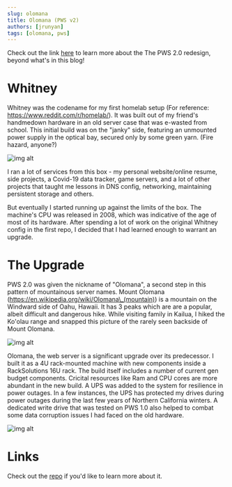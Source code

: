 ---
slug: olomana
title: Olomana (PWS v2)
authors: [jrunyan]
tags: [olomana, pws]
---

Check out the link [here](https://github.com/runyanjake/olomana) to learn more about the The PWS 2.0 redesign, beyond what's in this blog!

# Whitney

Whitney was the codename for my first homelab setup (For reference: https://www.reddit.com/r/homelab/). 
It was built out of my friend's handmedown hardware in an old server case that was e-wasted from school. 
This initial build was on the "janky" side, featuring an unmounted power supply in the optical bay, secured only by some green yarn. (Fire hazard, anyone?)

![img alt](@site/projects/2024-01-28-olomana/whitney.jpg)

I ran a lot of services from this box - my personal website/online resume, side projects, a Covid-19 data tracker, game servers, and a lot of other projects that taught me lessons in DNS config, networking, maintaining persistent storage and others.

But eventually I started running up against the limits of the box. The machine's CPU was released in 2008, which was indicative of the age of most of its hardware. 
After spending a lot of work on the original Whitney config in the first repo, I decided that I had learned enough to warrant an upgrade.

# The Upgrade

PWS 2.0 was given the nickname of "Olomana", a second step in this pattern of mountainous server names. 
Mount Olomana (https://en.wikipedia.org/wiki/Olomana\_(mountain)) is a mountain on the Windward side of Oahu, Hawaii. 
It has 3 peaks which are are a popular, albeit difficult and dangerous hike. While visiting family in Kailua, I hiked the Ko'olau range and snapped this picture of the rarely seen backside of Mount Olomana.

![img alt](@site/projects/2024-01-28-olomana/olomana.png)

Olomana, the web server is a significant upgrade over its predecessor. I built it as a 4U rack-mounted machine with new components inside a RackSolutions 16U rack. 
The build itself includes a number of current gen budget components. Cricital resources like Ram and CPU cores are more abundant in the new build.
A UPS was added to the system for resilience in power outages. In a few instances, the UPS has protected my drives during power outages during the last few years of Northern California winters.
A dedicated write drive that was tested on PWS 1.0 also helped to combat some data corruption issues I had faced on the old hardware.

![img alt](@site/projects/2024-01-28-olomana/whitney.png)

# Links

Check out the [repo](https://github.com/runyanjake/olomana) if you'd like to learn more about it. 